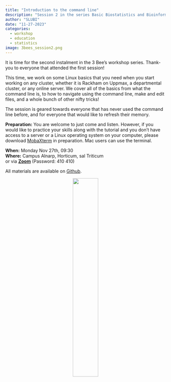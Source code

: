 ```yaml
---
title: "Introduction to the command line"
description: "Session 2 in the series Basic Biostatistics and Bioinformatics"
author: "SLUBI"
date: "11-27-2023"
categories:
  - workshop
  - education
  - statistics
image: 3bees_session2.png
---
```


It is time for the second instalment in the 3 Bee’s workshop series. Thank-you to everyone that attended the first session!

This time, we work on some Linux basics that you need when you start working on any cluster, whether it is Rackham on Uppmax, a departmental cluster, or any online server. We cover all of the basics from what the command line is, to how to navigate using the command line, make and edit files, and a whole bunch of other nifty tricks!
 
The session is geared towards everyone that has never used the command line before, and for everyone that would like to refresh their memory.
 
**Preparation:** You are welcome to just come and listen. However, if you would like to practice your skills along with the tutorial and you don’t have access to a server or a Linux operating system on your computer, please download [MobaXterm](https://mobaxterm.mobatek.net/download.html) in preparation.  Mac users can use the terminal.
 
**When:** Monday Nov 27th, 09:30 \
**Where:** Campus Alnarp, Horticum, sal Triticum\
or via **[Zoom](https://slu-se.zoom.us/j/69486568642)** (Password: 410 410)

All materials are available on [Github](https://github.com/SLUBioinformaticsInfrastructure/Three_Bees_Workshop_Series).

<center>
![](../../../images/3bees_fulltext_ampersand2.png){.class width=40%}
